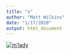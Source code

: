 ```yaml
---
title: "x"
author: "Matt Wilkins"
date: "1/17/2020"
output: html_document
---
```

[![m'lady](https://i.imgur.com/v8IVDka.jpg)](https://i.imgur.com/v8IVDka.jpg)
